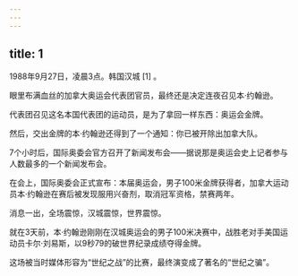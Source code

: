 ```yaml
---
---
---
```

title: 1
---



1988年9月27日，凌晨3点。韩国汉城 [1] 。

眼里布满血丝的加拿大奥运会代表团官员，最终还是决定连夜召见本·约翰逊。

代表团召见这名本国代表团的运动员，是为了拿回一样东西：奥运会金牌。

然后，交出金牌的本·约翰逊还得到了一个通知：你已被开除出加拿大队。

7个小时后，国际奥委会官方召开了新闻发布会——据说那是奥运会史上记者参与人数最多的一个新闻发布会。

在会上，国际奥委会正式宣布：本届奥运会，男子100米金牌获得者，加拿大运动员本·约翰逊在赛后被发现服用兴奋剂，取消冠军资格，禁赛两年。

消息一出，全场震惊，汉城震惊，世界震惊。

就在3天前，本·约翰逊刚刚在汉城奥运会的男子100米决赛中，战胜老对手美国运动员卡尔·刘易斯，以9秒79的破世界纪录成绩夺得金牌。

这场被当时媒体形容为“世纪之战”的比赛，最终演变成了著名的“世纪之骗”。